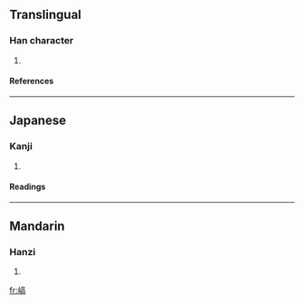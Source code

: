 ==Translingual==
===Han character===
{{Han char|rn=46|rad=山|as=10|sn=13|four=|canj=山卜口月 (UYRB), X山卜口月 (XUYRB)}}
# {{defn|Han|sort=山10}}
====References====
{{Han ref|kx=0317.290|dkj=08349|dj=0618.030|hdz=10791.170|uh=5D6A|ud=23914}}
----
==Japanese==
===Kanji===
{{ja-kanji|grade=|rs=山10}}
# {{defn|Japanese}} 
====Readings====
{{ja-readings|on=[[こう]] (kō), [[きょう]] (kyō)|kun=[[かたい]] (katai), [[やせてかたいつち]] (yasetekataitsuchi)}}
----
==Mandarin==
===Hanzi===
{{cmn-hanzi|pin=[[qiāo]] (qiao1)|wg=ch'iao<sup>1</sup>}}
# {{defn|Mandarin}}

[[fr:嵪]]